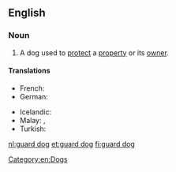 ==English==
{{wikipedia}}

===Noun===
{{en-noun|sg=[[guard]] [[dog]]}}

# A dog used to [[protect]] a [[property]] or its [[owner]].

====Translations====
{{trans-top|guard dog}}
* French: {{t-|fr|chien de garde|m}}
* German: {{t|de|Wachhund|m}}
{{trans-mid}}
* Icelandic: {{t|is|varðhundur|m}}
* Malay: {{t|ms|anjing kawalan}}, {{t|ms|asu kawalan}}
* Turkish: {{t|tr|bekçi köpeği}}
{{trans-bottom}}

[[Category:en:Dogs]]

[[nl:guard dog]]
[[et:guard dog]]
[[fi:guard dog]]